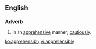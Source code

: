 ==English==

===Adverb===
{{en-adv}}
# In an [[apprehensive]] manner; [[cautiously]].

[[ko:apprehensibly]]
[[vi:apprehensibly]]